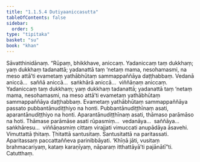 ```yaml
---
title: "1.1.5.4 Dutiyaaniccasutta"
tableOfContents: false
sidebar:
  order: 5
type: "tipitaka"
basket: "su"
book: "khan"
---
```



<DynamicBreadcrumb />

<Division number="46" book="khan">

<Paragraph number="201" book="khan">
Sāvatthinidānaṃ. “Rūpaṃ, bhikkhave, aniccaṃ. Yadaniccaṃ taṃ dukkhaṃ; yaṃ dukkhaṃ tadanattā; yadanattā taṃ ‘netaṃ mama, nesohamasmi, na meso attā’ti evametaṃ yathābhūtaṃ sammappaññāya daṭṭhabbaṃ. Vedanā aniccā…  saññā aniccā…  saṅkhārā aniccā…  viññāṇaṃ aniccaṃ. Yadaniccaṃ taṃ dukkhaṃ; yaṃ dukkhaṃ tadanattā; yadanattā taṃ ‘netaṃ mama, nesohamasmi, na meso attā’ti evametaṃ yathābhūtaṃ sammappaññāya daṭṭhabbaṃ.
</Paragraph>

<Paragraph number="202" book="khan">
Evametaṃ yathābhūtaṃ sammappaññāya passato pubbantānudiṭṭhiyo na honti. Pubbantānudiṭṭhīnaṃ asati, aparantānudiṭṭhiyo na honti. Aparantānudiṭṭhīnaṃ asati, thāmaso parāmāso na hoti. Thāmase parāmāse asati rūpasmiṃ…  vedanāya…  saññāya…  saṅkhāresu…  viññāṇasmiṃ cittaṃ virajjati vimuccati anupādāya āsavehi. Vimuttattā ṭhitaṃ. Ṭhitattā santusitaṃ. Santusitattā na paritassati. Aparitassaṃ paccattaññeva parinibbāyati. ‘Khīṇā jāti, vusitaṃ brahmacariyaṃ, kataṃ karaṇīyaṃ, nāparaṃ itthattāyā’ti pajānātī”ti.

</Paragraph>
</Division>

<Paragraph number="203" type="center" book="khan">
Catutthaṃ.
</Paragraph>